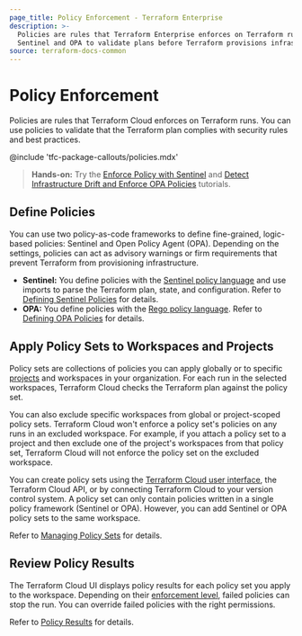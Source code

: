 ```yaml
---
page_title: Policy Enforcement - Terraform Enterprise
description: >-
  Policies are rules that Terraform Enterprise enforces on Terraform runs. Use
  Sentinel and OPA to validate plans before Terraform provisions infrastructure.
source: terraform-docs-common
---
```


# Policy Enforcement

Policies are rules that Terraform Cloud enforces on Terraform runs. You can use policies to validate that the Terraform plan complies with security rules and best practices.

<!-- BEGIN: TFC:only name:pnp-callout -->

@include 'tfc-package-callouts/policies.mdx'

<!-- END: TFC:only name:pnp-callout -->

> **Hands-on:** Try the [Enforce Policy with Sentinel](/terraform/tutorials/policy) and [Detect Infrastructure Drift and Enforce OPA Policies](/terraform/tutorials/cloud/drift-and-opa) tutorials.

## Define Policies

You can use two policy-as-code frameworks to define fine-grained, logic-based policies: Sentinel and Open Policy Agent (OPA). Depending on the settings, policies can act as advisory warnings or firm requirements that prevent Terraform from provisioning infrastructure.

-   **Sentinel:** You define policies with the [Sentinel policy language](https://docs.hashicorp.com/sentinel/concepts/language) and use imports to parse the Terraform plan, state, and configuration. Refer to [Defining Sentinel Policies](/terraform/enterprise/policy-enforcement/sentinel) for details.
-   **OPA:** You define policies with the [Rego policy language](https://www.openpolicyagent.org/docs/latest/policy-language/). Refer to [Defining OPA Policies](/terraform/enterprise/policy-enforcement/opa) for details.

## Apply Policy Sets to Workspaces and Projects

Policy sets are collections of policies you can apply globally or to specific [projects](/terraform/enterprise/workspaces/organize-workspaces-with-projects) and workspaces in your organization. For each run in the selected workspaces, Terraform Cloud checks the Terraform plan against the policy set.

You can also exclude specific workspaces from global or project-scoped policy sets. Terraform Cloud won't enforce a policy set's policies on any runs in an excluded workspace. For example, if you attach a policy set to a project and then exclude one of the project's workspaces from that policy set, Terraform Cloud will not enforce the policy set on the excluded workspace.

You can create policy sets using the [Terraform Cloud user interface](/terraform/enterprise/policy-enforcement/manage-policy-sets#create-policy-sets), the Terraform Cloud API, or by connecting Terraform Cloud to your version control system. A policy set can only contain policies written in a single policy framework (Sentinel or OPA). However, you can add Sentinel or OPA policy sets to the same workspace.

Refer to [Managing Policy Sets](/terraform/enterprise/policy-enforcement/manage-policy-sets) for details.

## Review Policy Results

The Terraform Cloud UI displays policy results for each policy set you apply to the workspace. Depending on their [enforcement level](/terraform/enterprise/policy-enforcement/manage-policy-sets#policy-enforcement-levels), failed policies can stop the run. You can override failed policies with the right permissions.

Refer to [Policy Results](/terraform/enterprise/policy-enforcement/policy-results) for details.

